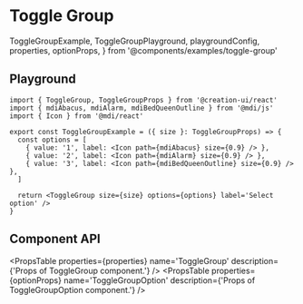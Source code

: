 # Toggle Group

  ToggleGroupExample,
  ToggleGroupPlayground,
  playgroundConfig,
  properties,
  optionProps,
} from '@components/examples/toggle-group'

## Playground

<Playground config={playgroundConfig}>
  <ToggleGroupPlayground />
</Playground>

```tsx copy
import { ToggleGroup, ToggleGroupProps } from '@creation-ui/react'
import { mdiAbacus, mdiAlarm, mdiBedQueenOutline } from '@mdi/js'
import { Icon } from '@mdi/react'

export const ToggleGroupExample = ({ size }: ToggleGroupProps) => {
  const options = [
    { value: '1', label: <Icon path={mdiAbacus} size={0.9} /> },
    { value: '2', label: <Icon path={mdiAlarm} size={0.9} /> },
    { value: '3', label: <Icon path={mdiBedQueenOutline} size={0.9} /> },
  ]

  return <ToggleGroup size={size} options={options} label='Select option' />
}
```

## Component API

<PropsTable
  properties={properties}
  name='ToggleGroup'
  description={'Props of ToggleGroup component.'}
/>
<PropsTable
  properties={optionProps}
  name='ToggleGroupOption'
  description={'Props of ToggleGroupOption component.'}
/>
